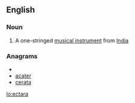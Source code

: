 ==English==

===Noun===
{{en-noun}}

#{{musici}} A one-stringed [[musical instrument]] from [[India]]

===Anagrams===
* {{alphagram|aacert}}
* [[acater#English|acater]]
* [[cerata#English|cerata]]


[[lo:ectara]]